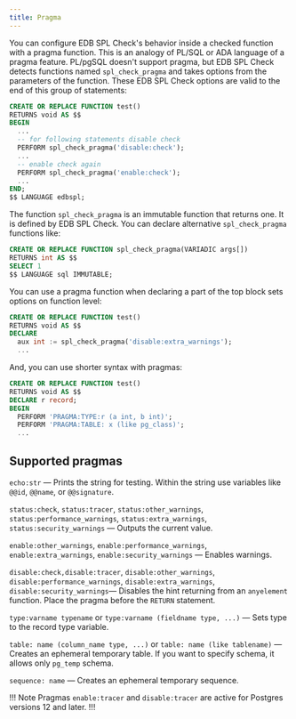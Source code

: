 ```yaml
---
title: Pragma
---
```


You can configure EDB SPL Check's behavior inside a checked function with a pragma function. This is an analogy of PL/SQL or ADA language of a pragma feature. PL/pgSQL doesn't support pragma, but EDB SPL Check detects functions named `spl_check_pragma` and takes options from the parameters of the function. These EDB SPL Check options are valid to the end of this group of statements: 

```sql
CREATE OR REPLACE FUNCTION test()
RETURNS void AS $$
BEGIN
  ...
  -- for following statements disable check
  PERFORM spl_check_pragma('disable:check');
  ...
  -- enable check again
  PERFORM spl_check_pragma('enable:check');
  ...
END;
$$ LANGUAGE edbspl;
```

The function `spl_check_pragma` is an immutable function that returns one. It is defined by EDB SPL Check. You can declare alternative `spl_check_pragma` functions like: 

```sql
CREATE OR REPLACE FUNCTION spl_check_pragma(VARIADIC args[])
RETURNS int AS $$
SELECT 1
$$ LANGUAGE sql IMMUTABLE;
```

You can use a pragma function when declaring a part of the top block sets options on function level: 

```sql
CREATE OR REPLACE FUNCTION test()
RETURNS void AS $$
DECLARE
  aux int := spl_check_pragma('disable:extra_warnings');
  ...
```

And, you can use shorter syntax with pragmas: 

```sql
CREATE OR REPLACE FUNCTION test()
RETURNS void AS $$
DECLARE r record;
BEGIN
  PERFORM 'PRAGMA:TYPE:r (a int, b int)';
  PERFORM 'PRAGMA:TABLE: x (like pg_class)';
  ...
```

## Supported pragmas

`echo:str` &mdash; Prints the string for testing. Within the string use variables like `@@id`, `@@name`, or `@@signature`. 

`status:check`, `status:tracer`, `status:other_warnings`, `status:performance_warnings`, `status:extra_warnings`, `status:security_warnings` &mdash; Outputs the current value. 

`enable:other_warnings`, `enable:performance_warnings`, `enable:extra_warnings`, `enable:security_warnings` &mdash; Enables warnings. 

`disable:check,disable:tracer`, `disable:other_warnings`, `disable:performance_warnings`, `disable:extra_warnings`, `disable:security_warnings`&mdash; Disables the hint returning from an `anyelement` function. Place the pragma before the `RETURN` statement.

`type:varname typename` or `type:varname (fieldname type, ...)` &mdash; Sets type to the record type variable. 

`table: name (column_name type, ...)` or `table: name (like tablename)` &mdash; Creates an ephemeral temporary table. If you want to specify schema, it allows only `pg_temp` schema.

`sequence: name` &mdash; Creates an ephemeral temporary sequence. 

!!! Note
Pragmas `enable:tracer` and `disable:tracer` are active for Postgres versions 12 and later. 
!!!